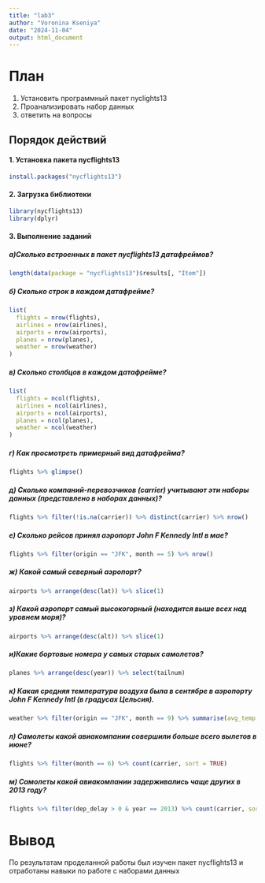 ---
title: "lab3"
author: "Voronina Kseniya"
date: "2024-11-04"
output: html_document
---

# План

1.  Установить программный пакет nyclights13
2.  Проанализировать набор данных
3.  ответить на вопросы

## Порядок действий

#### 1. Установка пакета nycflights13

```{r}
install.packages("nycflights13")
```

#### 2. Загрузка библиотеки

```{r}
library(nycflights13)
library(dplyr)
```
#### 3. Выполнение заданий

##### а)Сколько встроенных в пакет nycflights13 датафреймов?

```{r}
length(data(package = "nycflights13")$results[, "Item"])
```
##### б) Сколько строк в каждом датафрейме?

```{r}
list(
  flights = nrow(flights),
  airlines = nrow(airlines),
  airports = nrow(airports),
  planes = nrow(planes),
  weather = nrow(weather)
)
```
##### в) Сколько столбцов в каждом датафрейме?

```{r}
list(
  flights = ncol(flights),
  airlines = ncol(airlines),
  airports = ncol(airports),
  planes = ncol(planes),
  weather = ncol(weather)
)
```

##### г) Как просмотреть примерный вид датафрейма?

```{r}
flights %>% glimpse()
```

##### д) Сколько компаний-перевозчиков (carrier) учитывают эти наборы данных (представлено в наборах данных)?

```{r}
flights %>% filter(!is.na(carrier)) %>% distinct(carrier) %>% nrow()

```

##### е) Сколько рейсов принял аэропорт John F Kennedy Intl в мае?

```{r}
flights %>% filter(origin == "JFK", month == 5) %>% nrow()

```
##### ж) Какой самый северный аэропорт?

```{r}
airports %>% arrange(desc(lat)) %>% slice(1)
```
##### з) Какой аэропорт самый высокогорный (находится выше всех над уровнем моря)?

```{r}
airports %>% arrange(desc(alt)) %>% slice(1)
```

##### и)Какие бортовые номера у самых старых самолетов?

```{r}
planes %>% arrange(desc(year)) %>% select(tailnum)
```

##### к)  Какая средняя температура воздуха была в сентябре в аэропорту John F Kennedy Intl (в градусах Цельсия).

```{r}
weather %>% filter(origin == "JFK", month == 9) %>% summarise(avg_temp = mean((temp - 32) * 5 / 9, na.rm = TRUE))
```

##### л) Самолеты какой авиакомпании совершили больше всего вылетов в июне?

```{r}
flights %>% filter(month == 6) %>% count(carrier, sort = TRUE)
```

#####  м) Самолеты какой авиакомпании задерживались чаще других в 2013 году?

```{r}
flights %>% filter(dep_delay > 0 & year == 2013) %>% count(carrier, sort = TRUE)
```

# Вывод

По результатам проделанной работы был изучен пакет nycflights13 и отработаны навыки по работе с наборами данных